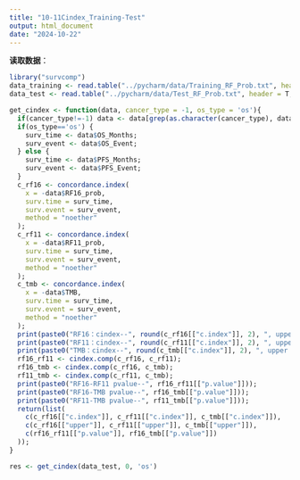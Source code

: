 ```yaml
---
title: "10-11Cindex_Training-Test"
output: html_document
date: "2024-10-22"
---
```


**读取数据**：
```r
library("survcomp")
data_training <- read.table("../pycharm/data/Training_RF_Prob.txt", header = T, sep = '\t');
data_test <- read.table("../pycharm/data/Test_RF_Prob.txt", header = T, sep = '\t');
```

```r
get_cindex <- function(data, cancer_type = -1, os_type = 'os'){
  if(cancer_type!=-1) data <- data[grep(as.character(cancer_type), data$Cancer_Type), ];
  if(os_type=='os') {
    surv_time <- data$OS_Months;
    surv_event <- data$OS_Event;
  } else {
    surv_time <- data$PFS_Months;
    surv_event <- data$PFS_Event;
  }
  c_rf16 <- concordance.index(
    x = -data$RF16_prob, 
    surv.time = surv_time, 
    surv.event = surv_event, 
    method = "noether"
  );
  c_rf11 <- concordance.index(
    x = -data$RF11_prob, 
    surv.time = surv_time, 
    surv.event = surv_event, 
    method = "noether"
  );
  c_tmb <- concordance.index(
    x = -data$TMB, 
    surv.time = surv_time, 
    surv.event = surv_event, 
    method = "noether"
  );
  print(paste0("RF16：cindex--", round(c_rf16[["c.index"]], 2), ", upper cindex--", round(c_rf16[["upper"]], 2)));
  print(paste0("RF11：cindex--", round(c_rf11[["c.index"]], 2), ", upper cindex--", round(c_rf11[["upper"]], 2)));
  print(paste0("TMB：cindex--", round(c_tmb[["c.index"]], 2), ", upper cindex--", round(c_tmb[["upper"]], 2)));
  rf16_rf11 <- cindex.comp(c_rf16, c_rf11);
  rf16_tmb <- cindex.comp(c_rf16, c_tmb);
  rf11_tmb <- cindex.comp(c_rf11, c_tmb);
  print(paste0("RF16-RF11 pvalue--", rf16_rf11[["p.value"]]));
  print(paste0("RF16-TMB pvalue--", rf16_tmb[["p.value"]]));
  print(paste0("RF11-TMB pvalue--", rf11_tmb[["p.value"]]));
  return(list(
    c(c_rf16[["c.index"]], c_rf11[["c.index"]], c_tmb[["c.index"]]),
    c(c_rf16[["upper"]], c_rf11[["upper"]], c_tmb[["upper"]]),
    c(rf16_rf11[["p.value"]], rf16_tmb[["p.value"]])
  ));
}
```


```r
res <- get_cindex(data_test, 0, 'os')
```

```r

```

